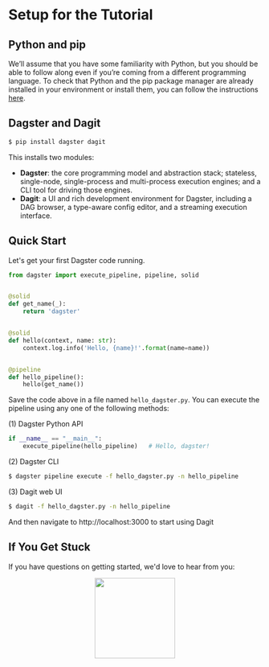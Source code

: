 
<DynamicMetaTags
  title="Setup for the Tutorial | Dagster"
  description="Dagster is a system for building modern data applications."
/>


# Setup for the Tutorial

## Python and pip

We’ll assume that you have some familiarity with Python, but you should be able to follow along even
if you’re coming from a different programming language. To check that Python and the pip package
manager are already installed in your environment or install them, you can follow the instructions
[here](/docs/install/python).

## Dagster and Dagit

```bash
$ pip install dagster dagit
```

This installs two modules:

- **Dagster**: the core programming model and abstraction stack; stateless, single-node, single-process
  and multi-process execution engines; and a CLI tool for driving those engines.
- **Dagit**: a UI and rich development environment for Dagster, including a DAG browser, a type-aware
  config editor, and a streaming execution interface.

## Quick Start

Let's get your first Dagster code running.

```python
from dagster import execute_pipeline, pipeline, solid


@solid
def get_name(_):
    return 'dagster'


@solid
def hello(context, name: str):
    context.log.info('Hello, {name}!'.format(name=name))


@pipeline
def hello_pipeline():
    hello(get_name())
```

Save the code above in a file named `hello_dagster.py`. You can execute the pipeline
using any one of the following methods:

(1) Dagster Python API

```python
if __name__ == "__main__":
    execute_pipeline(hello_pipeline)   # Hello, dagster!
```

(2) Dagster CLI

```bash
$ dagster pipeline execute -f hello_dagster.py -n hello_pipeline
```

(3) Dagit web UI

```bash
$ dagit -f hello_dagster.py -n hello_pipeline
```

And then navigate to http://localhost:3000 to start using Dagit

## If You Get Stuck

If you have questions on getting started, we'd love to hear from you:

<p align="center">
  <a href="https://dagster-slackin.herokuapp.com/" target="_blank">
    <img
      src="https://user-images.githubusercontent.com/609349/63558739-f60a7e00-c502-11e9-8434-c8a95b03ce62.png"
      width="160px"
    />
  </a>
</p>

<br />
